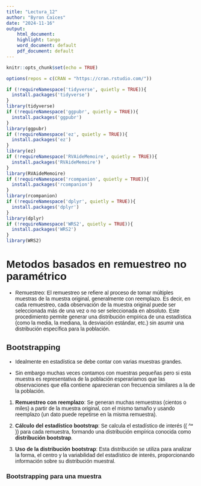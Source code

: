 ```yaml
---
title: "Lectura_12"
author: "Byron Caices"
date: "2024-11-16"
output:
    html_document:
    highlight: tango
    word_document: default
    pdf_document: default
---   
```


```{=html}
<style>
body {
  font-family: 'Calibri', sans-serif;
}
</style>
```
```r
knitr::opts_chunk$set(echo = TRUE)
```

```r
options(repos = c(CRAN = "https://cran.rstudio.com/"))

if (!requireNamespace('tidyverse', quietly = TRUE)){
  install.packages('tidyverse')
}
library(tidyverse)
if (!requireNamespace('ggpubr', quietly = TRUE)){
  install.packages('ggpubr')
}
library(ggpubr)
if (!requireNamespace('ez', quietly = TRUE)){
  install.packages('ez')
}
library(ez)
if (!requireNamespace('RVAideMemoire', quietly = TRUE)){
  install.packages('RVAideMemoire')
}
library(RVAideMemoire)
if (!requireNamespace('rcompanion', quietly = TRUE)){
  install.packages('rcompanion')
}
library(rcompanion)
if (!requireNamespace('dplyr', quietly = TRUE)){
  install.packages('dplyr')
}
library(dplyr)
if (!requireNamespace('WRS2', quietly = TRUE)){
  install.packages('WRS2')
}
library(WRS2)
```

# Metodos basados en remuestreo no paramétrico

- Remuestreo: El remuestreo se refiere al proceso de tomar múltiples muestras de la muestra original, generalmente con reemplazo. Es decir, en cada remuestreo, cada observación de la muestra original puede ser seleccionada más de una vez o no ser seleccionada en absoluto. Este procedimiento permite generar una distribución empírica de una estadística (como la media, la mediana, la desviación estándar, etc.) sin asumir una distribución específica para la población.

## Bootstrapping

- Idealmente en estadística se debe contar con varias muestras grandes.

- Sin embargo muchas veces contamos con muestras pequeñas pero si esta muestra es representativa de la población esperaríamos que las observaciones que ella contiene aparecieran con frecuencia similares a la de la población.


1. **Remuestreo con reemplazo**: Se generan muchas remuestras (cientos o miles) a partir de la muestra original, con el mismo tamaño y usando reemplazo (un dato puede repetirse en la misma remuestra).

2. **Cálculo del estadístico bootstrap**: Se calcula el estadístico de interés (\( \hat{\theta}^* \)) para cada remuestra, formando una distribución empírica conocida como **distribución bootstrap**.

3. **Uso de la distribución bootstrap**: Esta distribución se utiliza para analizar la forma, el centro y la variabilidad del estadístico de interés, proporcionando información sobre su distribución muestral.

### Bootstrapping para una muestra


  